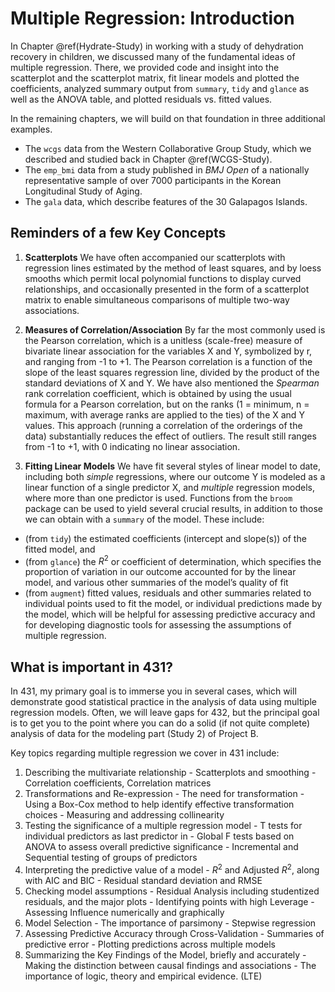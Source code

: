 # Multiple Regression: Introduction

In Chapter \@ref(Hydrate-Study) in working with a study of dehydration recovery in children, we discussed many of the fundamental ideas of multiple regression. There, we provided code and insight into the scatterplot and the scatterplot matrix, fit linear models and plotted the coefficients, analyzed summary output from `summary`, `tidy` and `glance` as well as the ANOVA table, and plotted residuals vs. fitted values. 

In the remaining chapters, we will build on that foundation in three additional examples.

- The `wcgs` data from the Western Collaborative Group Study, which we described and studied back in Chapter \@ref(WCGS-Study).
- The `emp_bmi` data from a study published in *BMJ Open* of a nationally representative sample of over 7000 participants in the Korean Longitudinal Study of Aging.
- The `gala` data, which describe features of the 30 Galapagos Islands.

## Reminders of a few Key Concepts

1. **Scatterplots** We have often accompanied our scatterplots with regression lines estimated by the method of least squares, and by loess smooths which permit local polynomial functions to display curved relationships, and occasionally presented in the form of a scatterplot matrix to enable simultaneous comparisons of multiple two-way associations.

2. **Measures of Correlation/Association** By far the most commonly used is the Pearson correlation, which is a unitless (scale-free) measure of bivariate linear association  for the variables X and Y, symbolized by r, and ranging from -1 to +1. The Pearson correlation is a function of the slope of the least squares regression line, divided by the product of the standard deviations of X and Y. We have also mentioned the *Spearman* rank correlation coefficient, which is obtained by using the usual formula for a Pearson correlation, but on the ranks (1 = minimum, n = maximum, with average ranks are applied to the ties) of the X and Y values. This approach (running a correlation of the orderings of the data) substantially reduces the effect of outliers. The result still ranges from -1 to +1, with 0 indicating no linear association.

3. **Fitting Linear Models** We have fit several styles of linear model to date, including both *simple* regressions, where our outcome Y is modeled as a linear function of a single predictor X, and *multiple* regression models, where more than one predictor is used. Functions from the `broom` package can be used to yield several crucial results, in addition to those we can obtain with a `summary` of the model. These include:

- (from `tidy`) the estimated coefficients (intercept and slope(s)) of the fitted model, and 
- (from `glance`) the $R^2$ or coefficient of determination, which specifies the proportion of variation in our outcome accounted for by the linear model, and various other summaries of the model's quality of fit
- (from `augment`) fitted values, residuals and other summaries related to individual points used to fit the model, or individual predictions made by the model, which will be helpful for assessing predictive accuracy and for developing diagnostic tools for assessing the assumptions of multiple regression.

## What is important in 431?

In 431, my primary goal is to immerse you in several cases, which will demonstrate good statistical practice in the analysis of data using multiple regression models. Often, we will leave gaps for 432, but the principal goal is to get you to the point where you can do a solid (if not quite complete) analysis of data for the modeling part (Study 2) of Project B.

Key topics regarding multiple regression we cover in 431 include:

1.	Describing the multivariate relationship
        - Scatterplots and smoothing
        - Correlation coefficients, Correlation matrices
2.	Transformations and Re-expression
        - The need for transformation
        - Using a Box-Cox method to help identify effective transformation choices
        - Measuring and addressing collinearity
3.	Testing the significance of a multiple regression model
        - T tests for individual predictors as last predictor in
        - Global F tests based on ANOVA to assess overall predictive significance
        - Incremental and Sequential testing of groups of predictors
4.	Interpreting the predictive value of a model
        - $R^2$ and Adjusted $R^2$, along with AIC and BIC 
        - Residual standard deviation and RMSE
5.	Checking model assumptions
        - Residual Analysis including studentized residuals, and the major plots
        - Identifying points with high Leverage
        - Assessing Influence numerically and graphically
6.	Model Selection
        - The importance of parsimony
        - Stepwise regression 
7.	Assessing Predictive Accuracy through Cross-Validation
        - Summaries of predictive error
        - Plotting predictions across multiple models
8.	Summarizing the Key Findings of the Model, briefly and accurately
        - Making the distinction between causal findings and associations
        - The importance of logic, theory and empirical evidence. (LTE)



